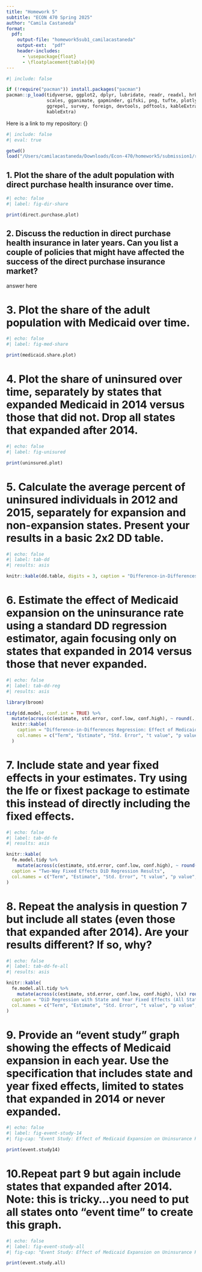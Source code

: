 ```yaml
---
title: "Homework 5"
subtitle: "ECON 470 Spring 2025"
author: "Camila Castaneda"
format:
  pdf:
    output-file: "homework5sub1_camilacastaneda"
    output-ext:  "pdf"
    header-includes:
      - \usepackage{float}
      - \floatplacement{table}{H}
---
```


```r
#| include: false

if (!require("pacman")) install.packages("pacman")
pacman::p_load(tidyverse, ggplot2, dplyr, lubridate, readr, readxl, hrbrthemes, fixest,
               scales, gganimate, gapminder, gifski, png, tufte, plotly, OECD,
               ggrepel, survey, foreign, devtools, pdftools, kableExtra, modelsummary,
               kableExtra) 
```

Here is a link to my repository: {}

\newpage 
```r
#| include: false
#| eval: true

getwd()
load("/Users/camilacastaneda/Downloads/Econ-470/homework5/submission1/results/homework5_workspace.Rdata")
```


\newpage 


## 1. Plot the share of the adult population with direct purchase health insurance over time. 
 

```r
#| echo: false
#| label: fig-dir-share

print(direct.purchase.plot)
```


\newpage 


## 2. Discuss the reduction in direct purchase health insurance in later years. Can you list a couple of policies that might have affected the success of the direct purchase insurance market? 
answer here 


\newpage 


# 3. Plot the share of the adult population with Medicaid over time. 


```r
#| echo: false
#| label: fig-med-share

print(medicaid.share.plot)
```


\newpage 


# 4. Plot the share of uninsured over time, separately by states that expanded Medicaid in 2014 versus those that did not. Drop all states that expanded after 2014. 


```r
#| echo: false
#| label: fig-unisured

print(uninsured.plot)
```


\newpage 


# 5. Calculate the average percent of uninsured individuals in 2012 and 2015, separately for expansion and non-expansion states. Present your results in a basic 2x2 DD table. 


```r
#| echo: false
#| label: tab-dd
#| results: asis

knitr::kable(dd.table, digits = 3, caption = "Difference-in-Differences Table of Uninsured Rates")
```


\newpage 


# 6. Estimate the effect of Medicaid expansion on the uninsurance rate using a standard DD regression estimator, again focusing only on states that expanded in 2014 versus those that never expanded. 


```r
#| echo: false
#| label: tab-dd-reg
#| results: asis

library(broom)

tidy(dd.model, conf.int = TRUE) %>%
  mutate(across(c(estimate, std.error, conf.low, conf.high), ~ round(., 4))) %>%
  knitr::kable(
    caption = "Difference-in-Differences Regression: Effect of Medicaid Expansion on Uninsurance Rate",
    col.names = c("Term", "Estimate", "Std. Error", "t value", "p value", "95% CI (Low)", "95% CI (High)")
  )
```


\newpage 


# 7. Include state and year fixed effects in your estimates. Try using the lfe or fixest package to estimate this instead of directly including the fixed effects. 


```r
#| echo: false
#| label: tab-dd-fe
#| results: asis

knitr::kable(
  fe.model.tidy %>%
    mutate(across(c(estimate, std.error, conf.low, conf.high), ~ round(., 4))),
  caption = "Two-Way Fixed Effects DiD Regression Results",
  col.names = c("Term", "Estimate", "Std. Error", "t value", "p value", "95% CI (Low)", "95% CI (High)")
)
```


\newpage 


# 8. Repeat the analysis in question 7 but include all states (even those that expanded after 2014). Are your results different? If so, why? 


```r
#| echo: false
#| label: tab-dd-fe-all
#| results: asis

knitr::kable(
  fe.model.all.tidy %>%
    mutate(across(c(estimate, std.error, conf.low, conf.high), \(x) round(x, 4))),
  caption = "DiD Regression with State and Year Fixed Effects (All States Included)",
  col.names = c("Term", "Estimate", "Std. Error", "t value", "p value", "95% CI (Low)", "95% CI (High)")
)
```


\newpage 


# 9. Provide an “event study” graph showing the effects of Medicaid expansion in each year. Use the specification that includes state and year fixed effects, limited to states that expanded in 2014 or never expanded. 


```r
#| echo: false
#| label: fig-event-study-14
#| fig-cap: "Event Study: Effect of Medicaid Expansion on Uninsurance Rate (2014 Expanders vs. Non-Expanders)"

print(event.study14)
```


\newpage 


# 10.Repeat part 9 but again include states that expanded after 2014. Note: this is tricky…you need to put all states onto “event time” to create this graph. 


```r
#| echo: false
#| label: fig-event-study-all
#| fig-cap: "Event Study: Effect of Medicaid Expansion on Uninsurance Rate (All Expanders vs. Non-Expanders)"

print(event.study.all)
```